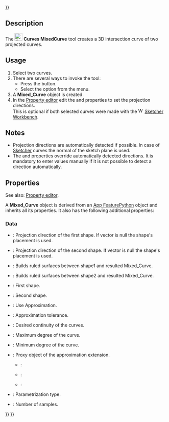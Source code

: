 <languages/>
{{UnfinishedDocu{{#translation:}}}}
<translate>

<!--T:1-->
{{Docnav
|[[Curves_EditableSpline|EditableSpline]]
|[[Curves_ExtendCurve|ExtendCurve]]
|[[Curves_Workbench|Curves]]
|IconL=Curves_EditableSpline.svg
|IconR=Curves_ExtendCurve.svg
|IconC=Curves_workbench_icon.svg
}}

<!--T:2-->
{{GuiCommand
|Name=Curves MixedCurve
|MenuLocation=Curves → Mixed curve
|Workbenches=[[Curves_Workbench|Curves]]
}}

==Description== <!--T:3-->

<!--T:4-->
The [[Image:Curves_MixedCurve.svg|24px]] '''Curves MixedCurve''' tool creates a 3D intersection curve of two projected curves.

==Usage== <!--T:5-->

<!--T:6-->
# Select two curves.
# There are several ways to invoke the tool:
#* Press the {{Button|[[Image:Curves_MixedCurve.svg|16px]] [[Curves_MixedCurve|Mixed curve]]}} button.
#* Select the {{MenuCommand|Curves → [[Image:Curves_MixedCurve.svg|16px]] Mixed curve}} option from the menu.
# A '''Mixed_Curve''' object is created.
# In the [[Property_editor|Property editor]] edit the {{PropertyData|Direction1}} and {{PropertyData|Direction2}} properties to set the projection directions.<br>This is optional if both selected curves were made with the [[Image:Workbench_Sketcher.svg|16px]] [[Sketcher_Workbench|Sketcher Workbench]].

==Notes== <!--T:7-->

<!--T:8-->
* Projection directions are automatically detected if possible. In case of [[Sketcher_Workbench|Sketcher]] curves the normal of the sketch plane is used.
* The {{PropertyData|Direction1}} and {{PropertyData|Direction2}} properties override automatically detected directions. It is mandatory to enter values manually if it is not possible to detect a direction automatically.

==Properties== <!--T:10-->

<!--T:11-->
See also: [[Property_editor|Property editor]].

<!--T:12-->
A '''Mixed_Curve''' object is derived from an [[App_FeaturePython|App FeaturePython]] object and inherits all its properties. It also has the following additional properties:

===Data=== <!--T:13-->

<!--T:14-->
{{TitleProperty|Mixed Curve}}

<!--T:15-->
* {{PropertyData|Direction1|Vector}}: Projection direction of the first shape. If vector is null the shape's placement is used.
* {{PropertyData|Direction2|Vector}}: Projection direction of the second shape. If vector is null the shape's placement is used.
* {{PropertyData|Fill Face1|Bool}}: Builds ruled surfaces between shape1 and resulted Mixed_Curve.
* {{PropertyData|Fill Face2|Bool}}: Builds ruled surfaces between shape2 and resulted Mixed_Curve.
* {{PropertyData|Shape1|Link}}: First shape.
* {{PropertyData|Shape2|Link}}: Second shape.

<!--T:16-->
{{TitleProperty|Shape Approximation}}

<!--T:17-->
* {{PropertyData|Active|Bool}}: Use Approximation.
* {{PropertyData|Approx Tolerance|Float}}: Approximation tolerance.
* {{PropertyData|Continuity|Enumeration}}: Desired continuity of the curves.
* {{PropertyData|Degree Max|Integer}}: Maximum degree of the curve.
* {{PropertyData|Degree Min|Integer}}: Minimum degree of the curve.
* {{PropertyData|Extension Proxy|PythonObject}}: Proxy object of the approximation extension.
** {{Value|ChordLength}}:
** {{Value|Centripetal}}:
** {{Value|Uniform}}:
* {{PropertyData|Parametrization|Enumeration}}: Parametrization type.
* {{PropertyData|Samples|Integer}}: Number of samples.


<!--T:9-->
{{Docnav
|[[Curves_EditableSpline|EditableSpline]]
|[[Curves_ExtendCurve|ExtendCurve]]
|[[Curves_Workbench|Curves]]
|IconL=Curves_EditableSpline.svg
|IconR=Curves_ExtendCurve.svg
|IconC=Curves_workbench_icon.svg
}}

</translate>
{{Curves Tools navi{{#translation:}}}}
{{Userdocnavi{{#translation:}}}}
